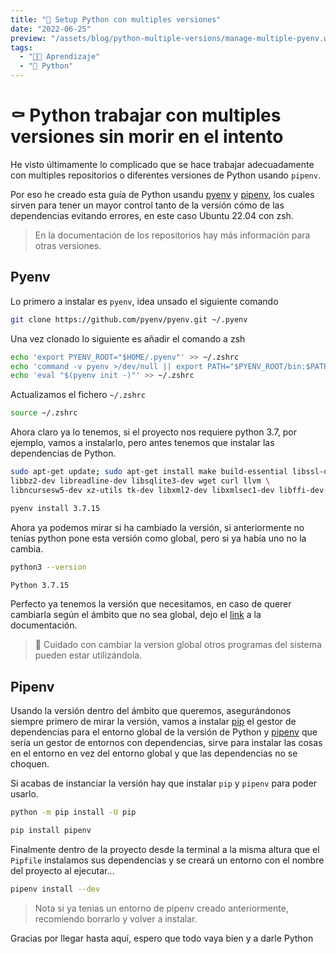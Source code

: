 ```yaml
---
title: "🐍 Setup Python con multiples versiones"
date: "2022-06-25"
preview: "/assets/blog/python-multiple-versions/manage-multiple-pyenv.webp"
tags:
  - "👨‍💻 Aprendizaje"
  - "🐍 Python"
---
```


# ⚰️ Python trabajar con multiples versiones sin morir en el intento

He visto últimamente lo complicado que se hace trabajar adecuadamente con
multiples repositorios o diferentes versiones de Python usando `pipenv`.

Por eso he creado esta guía de Python usandu
[pyenv](https://github.com/pyenv/pyenv) y
[pipenv](https://pipenv.pypa.io/en/latest/), los cuales sirven para tener un
mayor control tanto de la versión cómo de las dependencias evitando errores, en
este caso Ubuntu 22.04 con zsh.

> En la documentación de los repositorios hay más información para otras
> versiones.

## Pyenv

Lo primero a instalar es `pyenv`, idea unsado el siguiente comando

```bash
git clone https://github.com/pyenv/pyenv.git ~/.pyenv
```

Una vez clonado lo siguiente es añadir el comando a zsh

```bash
echo 'export PYENV_ROOT="$HOME/.pyenv"' >> ~/.zshrc
echo 'command -v pyenv >/dev/null || export PATH="$PYENV_ROOT/bin:$PATH"' >> ~/.zshrc
echo 'eval "$(pyenv init -)"' >> ~/.zshrc
```

Actualizamos el fichero `~/.zshrc`

```bash
source ~/.zshrc
```

Ahora claro ya lo tenemos, si el proyecto nos requiere python 3.7, por ejemplo,
vamos a instalarlo, pero antes tenemos que instalar las dependencias de Python.

```bash
sudo apt-get update; sudo apt-get install make build-essential libssl-dev zlib1g-dev \
libbz2-dev libreadline-dev libsqlite3-dev wget curl llvm \
libncursesw5-dev xz-utils tk-dev libxml2-dev libxmlsec1-dev libffi-dev liblzma-dev
```

```bash
pyenv install 3.7.15
```

Ahora ya podemos mirar si ha cambiado la versión, si anteriormente no tenías
python pone esta versión como global, pero si ya había uno no la cambia.

```bash
python3 --version
```

```bash
Python 3.7.15
```

Perfecto ya tenemos la versión que necesitamos, en caso de querer cambiarla
según el ámbito que no sea global, dejo el
[link](https://github.com/pyenv/pyenv#switch-between-python-versions) a la
documentación.

> 🚨 Cuidado con cambiar la version global otros programas del sistema pueden
> estar utilizándola.

## Pipenv

Usando la versión dentro del ámbito que queremos, asegurándonos siempre primero
de mirar la versión, vamos a instalar
[pip](https://pip.pypa.io/en/stable/installing/#upgrading-pip) el gestor de
dependencias para el entorno global de la versión de Python y
[pipenv](https://pipenv.pypa.io/en/latest/) que sería un gestor de entornos con
dependencias, sirve para instalar las cosas en el entorno en vez del entorno
global y que las dependencias no se choquen.

Si acabas de instanciar la versión hay que instalar `pip` y `pipenv` para poder
usarlo.

```bash
python -m pip install -U pip
```

```bash
pip install pipenv
```

Finalmente dentro de la proyecto desde la terminal a la misma altura que el
`Pipfile` instalamos sus dependencias y se creará un entorno con el nombre del
proyecto al ejecutar...

```bash
pipenv install --dev
```

> Nota si ya tenias un entorno de pipenv creado anteriormente, recomiendo
> borrarlo y volver a instalar.

Gracias por llegar hasta aquí, espero que todo vaya bien y a darle Python
